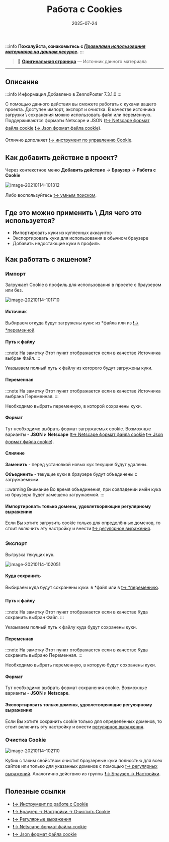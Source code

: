 ﻿---
sidebar_position: 0
title: "Работа с Cookies"
description: "Конвертировано из HTML в MDX"
date: "2025-07-24"
converted: true
originalFile: "Работа с Cookies.txt"
targetUrl: "https://zennolab.atlassian.net/wiki/spaces/RU/pages/1307738124/Cookies"
---
:::info **Пожалуйста, ознакомьтесь с [*Правилами использования материалов на данном ресурсе*](../Disclaimer).**
:::

> 🔗 **[Оригинальная страница](https://zennolab.atlassian.net/wiki/spaces/RU/pages/1307738124/Cookies)** — Источник данного материала

_______________________________________________  

## Описание

:::info Информация
Добавлено в ZennoPoster 7.3.1.0
:::

С помощью данного действия вы сможете работать с куками вашего проекта. Доступен импорт, экспорт и очистка. В качестве источника загрузки \ сохранения можно использовать файл или переменную. Поддерживаются форматы Netscape и JSON ([❗→ Netscape формат файла cookie](https://zennolab.atlassian.net/wiki/spaces/RU/pages/2155872263) [❗→ Json формат файла cookie](https://zennolab.atlassian.net/wiki/spaces/RU/pages/2155479041)).

Отлично дополняет [❗→ инструмент по управлению Cookie](https://zennolab.atlassian.net/wiki/spaces/RU/pages/735903758#%D0%92%D0%BA%D0%BB%D0%B0%D0%B4%D0%BA%D0%B0-%E2%80%9CCookies%E2%80%9D "https://zennolab.atlassian.net/wiki/spaces/RU/pages/735903758#%D0%92%D0%BA%D0%BB%D0%B0%D0%B4%D0%BA%D0%B0-%E2%80%9CCookies%E2%80%9D").

## Как добавить действие в проект?

Через контекстное меню **Добавить действие** → **Браузер** → **Работа с Cookie**

![image-20210114-101312](./assets/Работа_с_Cookies/Работа_с_Cookies_pic1.png)



Либо воспользуйтесь [❗→ умным поиском](https://zennolab.atlassian.net/wiki/spaces/RU/pages/506200090/ProjectMaker+7#%D0%A3%D0%BC%D0%BD%D1%8B%D0%B9-%D0%BF%D0%BE%D0%B8%D1%81%D0%BA-%D0%B4%D0%B5%D0%B9%D1%81%D1%82%D0%B2%D0%B8%D0%B9 "https://zennolab.atlassian.net/wiki/spaces/RU/pages/506200090/ProjectMaker+7#%D0%A3%D0%BC%D0%BD%D1%8B%D0%B9-%D0%BF%D0%BE%D0%B8%D1%81%D0%BA-%D0%B4%D0%B5%D0%B9%D1%81%D1%82%D0%B2%D0%B8%D0%B9").

## Где это можно применить \ Для чего это используется?

- Импортировать куки из купленных аккаунтов
- Экспортировать куки для использования в обычном браузере
- Добавить недостающие куки в профиль

## Как работать с экшеном?

### Импорт

Загружает Cookie в профиль для использования в проекте с браузером или без.

![image-20210114-101710](./assets/Работа_с_Cookies/Работа_с_Cookies_pic2.png)



#### Источник

Выбираем откуда будут загружены куки: из *файла или из [❗→ *переменной](/wiki/spaces/RU/pages/735608872 "/wiki/spaces/RU/pages/735608872").

#### Путь к файлу

:::note На заметку
Этот пункт отображается если в качестве Источника выбран Файл.
:::

Указываем полный путь к файлу из которого будут загружены куки.

#### Переменная

:::note На заметку
Этот пункт отображается если в качестве Источника выбрана Переменная.
:::

Необходимо выбрать переменную, в которой сохранены куки.

#### Формат

Тут необходимо выбрать формат загружаемых cookie. Возможные варианты - **JSON** и **Netscape** ([❗→ Netscape формат файла cookie](https://zennolab.atlassian.net/wiki/spaces/RU/pages/2155872263) [❗→ Json формат файла cookie](https://zennolab.atlassian.net/wiki/spaces/RU/pages/2155479041)).

#### Слияние

**Заменить** - перед установкой новых кук текущие будут удалены.

**Объединить** - текущие куки в браузере будут объединены с загружаемыми.

:::warning Внимание
Во время объединения, при совпадении имён кука из браузера будет замещена загружаемой.
:::

#### Импортировать только домены, удовлетворяющие регулярному выражению

Если Вы хотите загрузить cookie только для определённых доменов, то стоит включить эту настройку и внести [❗→ регулярное выражения](/wiki/spaces/RU/pages/534086111 "/wiki/spaces/RU/pages/534086111").

  

### Экспорт

Выгрузка текущих кук.

![image-20210114-102051](./assets/Работа_с_Cookies/Работа_с_Cookies_pic3.png)



#### Куда сохранить

Выбираем куда будут сохранены куки: в *файл или в [❗→ *переменную](/wiki/spaces/RU/pages/735608872 "/wiki/spaces/RU/pages/735608872").

#### Путь к файлу

:::note На заметку
Этот пункт отображается если в качестве Куда сохранить выбран Файл.
:::

Указываем полный путь к файлу куда будут сохранены куки.

#### Переменная

:::note На заметку
Этот пункт отображается если в качестве Куда сохранить выбрано Переменная.
:::

Необходимо выбрать переменную, в которую будут сохранены куки.

#### Формат

Тут необходимо выбрать формат сохранения cookie. Возможные варианты - **JSON** и **Netscape**.

#### Экспортировать только домены, удовлетворяющие регулярному выражению

Если Вы хотите сохранить cookie только для определённых доменов, то стоит включить эту настройку и внести [регулярное выражения](https://zennolab.atlassian.net/wiki/pages/resumedraft.action?draftId=534086111 "https://zennolab.atlassian.net/wiki/pages/resumedraft.action?draftId=534086111").

  

### Очистка Cookie

![image-20210114-102110](./assets/Работа_с_Cookies/Работа_с_Cookies_pic4.png)



Кубик с таким свойством очистит браузерные куки полностью для всех сайтов или только для указанных доменов с помощью [❗→ регулярных выражений](/wiki/spaces/RU/pages/534086111 "/wiki/spaces/RU/pages/534086111"). Аналогично действию из группы [❗→ Браузер → Настройки](https://zennolab.atlassian.net/wiki/spaces/RU/pages/489324572#%D0%9E%D1%87%D0%B8%D1%81%D1%82%D0%B8%D1%82%D1%8C-%D0%BA%D1%83%D0%BA%D0%B8 "https://zennolab.atlassian.net/wiki/spaces/RU/pages/489324572#%D0%9E%D1%87%D0%B8%D1%81%D1%82%D0%B8%D1%82%D1%8C-%D0%BA%D1%83%D0%BA%D0%B8").

  

## Полезные ссылки

- [❗→ Инструмент по работе с Cookie](https://zennolab.atlassian.net/wiki/spaces/RU/pages/735903758#%D0%92%D0%BA%D0%BB%D0%B0%D0%B4%D0%BA%D0%B0-%E2%80%9CCookies%E2%80%9D "https://zennolab.atlassian.net/wiki/spaces/RU/pages/735903758#%D0%92%D0%BA%D0%BB%D0%B0%D0%B4%D0%BA%D0%B0-%E2%80%9CCookies%E2%80%9D")
- [❗→ Браузер → Настройки → Очистить Cookie](https://zennolab.atlassian.net/wiki/spaces/RU/pages/489324572#%D0%9E%D1%87%D0%B8%D1%81%D1%82%D0%B8%D1%82%D1%8C-%D0%BA%D1%83%D0%BA%D0%B8 "https://zennolab.atlassian.net/wiki/spaces/RU/pages/489324572#%D0%9E%D1%87%D0%B8%D1%81%D1%82%D0%B8%D1%82%D1%8C-%D0%BA%D1%83%D0%BA%D0%B8")
- [❗→ Регулярные выражения](/wiki/spaces/RU/pages/534086111 "/wiki/spaces/RU/pages/534086111")
- [❗→ Netscape формат файла cookie](https://zennolab.atlassian.net/wiki/spaces/RU/pages/2155872263)
- [❗→ Json формат файла cookie](https://zennolab.atlassian.net/wiki/spaces/RU/pages/2155479041)